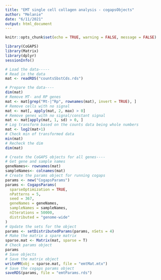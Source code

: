 ```yaml
---
title: "EMT single cell collagen analysis - cogapsObjects"
author: "Melanie"
date: "6/11/2021"
output: html_document
---
```


```r
knitr::opts_chunk$set(echo = TRUE, warning = FALSE, message = FALSE)
```

```r
library(CoGAPS)
library(Matrix)
library(dplyr)
sessionInfo()
```

```r
# Load the data-----
# Read in the data
mat <- readRDS("countsSbstCds.rds")

# Prepare the data----
dim(mat)
# Remove MT- and RP genes
mat <- mat[grep("Mt-|^Rp", rownames(mat), invert = TRUE), ]
# Remove cells with no signal
mat <- mat[, apply(mat, 2, max) > 0]
# Remove genes with no signal/constant signal
mat <- mat[apply(mat, 1, sd) > 0, ]
# Log transform based on the counts data being whole numbers 
mat <- log2(mat+1)
# Check min of transformed data
min(mat)
# Recheck the dim
dim(mat)
```

```r
# Create the CoGAPS objects for all genes----
# Get gene and sample names
geneNames<- rownames(mat)
sampleNames<- colnames(mat)
# Create the params object for running cogaps
params <- new("CogapsParams")
params <- CogapsParams(
  sparseOptimization = TRUE,
  nPatterns = 5,
  seed = 367,
  geneNames = geneNames,
  sampleNames = sampleNames,
  nIterations = 50000,
  distributed = "genome-wide"
)
# Update the sets for the object
params <- setDistributedParams(params, nSets = 4)
# Make the matrix a spare matrix
sparse.mat <- Matrix(mat, sparse = T)
# Check params object
params
# Save objects
# Save the matrix object
writeMM(obj = sparse.mat, file = "emtMat.mtx")
# Save the cogaps params object
saveRDS(params, file = "emtParams.rds")
```

